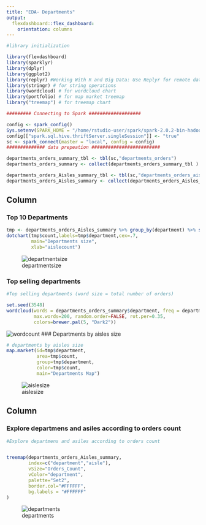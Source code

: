 ```yaml
---
title: "EDA- Departments"
output: 
  flexdashboard::flex_dashboard:
    orientation: columns
---
```


```r
#library initialization

library(flexdashboard)
library(sparklyr)
library(dplyr)
library(ggplot2)
library(replyr) #Working With R and Big Data: Use Replyr for remote data as spark
library(stringr) # for string operations
library(wordcloud) # for wordcloud chart
library(portfolio) # for map market treemap
library("treemap") # for treemap chart

######### Connecting to Spark ###################

config <- spark_config()
Sys.setenv(SPARK_HOME = "/home/rstudio-user/spark/spark-2.0.2-bin-hadoop2.7")
config[["spark.sql.hive.thriftServer.singleSession"]] <- "true"
sc <- spark_connect(master = "local", config = config)
############## data prepeation #########################

departments_orders_summary_tbl <- tbl(sc,"departments_orders")
departments_orders_summary <- collect(departments_orders_summary_tbl )

departments_orders_Aisles_summary_tbl <- tbl(sc,"departments_orders_aisles")
departments_orders_Aisles_summary <- collect(departments_orders_Aisles_summary_tbl)

```

Column {data-width=550}
-----------------------------------------------------------------------

### Top 10 Departments

```r
tmp <- departments_orders_Aisles_summary %>% group_by(department) %>% summarise(count=n())
dotchart(tmp$count,labels=tmp$department,cex=.7,
         main="Departments size", 
         xlab="aislecount")

```
![departmentsize](https://user-images.githubusercontent.com/5450393/28970283-e18e5cb6-791f-11e7-8f24-600ec2f772f4.png)

### Top selling departments

```r
#Top selling departments (word size = total number of orders)

set.seed(3548)
wordcloud(words = departments_orders_summary$department, freq = departments_orders_summary$Orders_Count, min.freq = 1,
          max.words=200, random.order=FALSE, rot.per=0.35, 
          colors=brewer.pal(5, "Dark2"))

```
![wordcount](https://user-images.githubusercontent.com/5450393/28970284-e1a0985e-791f-11e7-86b9-74a4ce19b965.png)
### Departments by aisles size

```r
# departments by aisles size
map.market(id=tmp$department, 
           area=tmp$count, 
           group=tmp$department, 
           color=tmp$count, 
           main="Departments Map")
```
![aislesize](https://user-images.githubusercontent.com/5450393/28970280-e1742c10-791f-11e7-8c6d-254cb6500371.png)

Column {data-width=450}
-----------------------------------------------------------------------

### Explore departmens and asiles according to orders count

```r
#Explore departmens and asiles according to orders count


treemap(departments_orders_Aisles_summary,
        index=c("department","aisle"),
        vSize="Orders_Count",
        vColor="department",
        palette="Set2",
        border.col="#FFFFFF",
        bg.labels = "#FFFFFF"
)
```
![departments](https://user-images.githubusercontent.com/5450393/28970282-e18e0aae-791f-11e7-8ebc-7fff9a677cb9.png)
